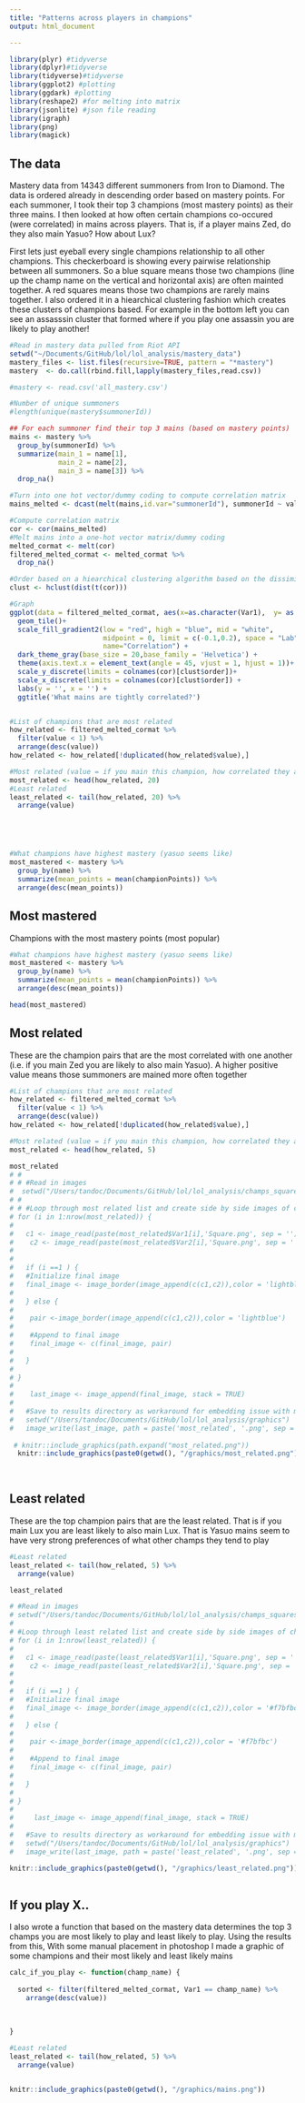 ```yaml
---
title: "Patterns across players in champions"
output: html_document

---
```


```r
library(plyr) #tidyverse
library(dplyr)#tidyverse
library(tidyverse)#tidyverse
library(ggplot2) #plotting
library(ggdark) #plotting
library(reshape2) #for melting into matrix
library(jsonlite) #json file reading
library(igraph)
library(png)
library(magick)

```

## The data
Mastery data from 14343 different summoners from Iron to Diamond. The data is ordered already in descending order based on mastery points. For each summoner,  I took their top 3 champions (most mastery points) as their three mains. I then looked at how often certain champions co-occured (were correlated) in mains across players. That is, if a player mains Zed, do they also main Yasuo? How about Lux?

First lets just eyeball every single champions relationship to all other champions. This checkerboard is showing every pairwise relationship between all summoners. So a blue square means those two champions (line up the champ name on the vertical and horizontal axis) are often mainted together. A red squares means those two champions are rarely mains together. I also ordered it in a hiearchical clustering fashion which creates these clusters of champions based. For example in the bottom left you can see an assasssin cluster that formed where if you play one assassin you are likely to play another!
```r

#Read in mastery data pulled from Riot API
setwd("~/Documents/GitHub/lol/lol_analysis/mastery_data")
mastery_files <- list.files(recursive=TRUE, pattern = "*mastery")
mastery  <- do.call(rbind.fill,lapply(mastery_files,read.csv))

#mastery <- read.csv('all_mastery.csv')

#Number of unique summoners
#length(unique(mastery$summonerId))

## For each summoner find their top 3 mains (based on mastery points)
mains <- mastery %>%
  group_by(summonerId) %>%
  summarize(main_1 = name[1],
            main_2 = name[2],
            main_3 = name[3]) %>%
  drop_na()

#Turn into one hot vector/dummy coding to compute correlation matrix
mains_melted <- dcast(melt(mains,id.var="summonerId"), summonerId ~ value, length) %>% select(-summonerId)

#Compute correlation matrix
cor <- cor(mains_melted)
#Melt mains into a one-hot vector matrix/dummy coding
melted_cormat <- melt(cor)
filtered_melted_cormat <- melted_cormat %>%
  drop_na()

#Order based on a hiearchical clustering algorithm based on the dissimilarities from the correlation matrix
clust <- hclust(dist(t(cor)))

#Graph
ggplot(data = filtered_melted_cormat, aes(x=as.character(Var1),  y= as.character(Var2), fill=value)) + 
  geom_tile()+
  scale_fill_gradient2(low = "red", high = "blue", mid = "white", 
                       midpoint = 0, limit = c(-0.1,0.2), space = "Lab", 
                       name="Correlation") + 
  dark_theme_gray(base_size = 20,base_family = 'Helvetica') + 
  theme(axis.text.x = element_text(angle = 45, vjust = 1, hjust = 1))+
  scale_y_discrete(limits = colnames(cor)[clust$order])+
  scale_x_discrete(limits = colnames(cor)[clust$order]) +
  labs(y = '', x = '') +
  ggtitle('What mains are tightly correlated?')


#List of champions that are most related
how_related <- filtered_melted_cormat %>%
  filter(value < 1) %>%
  arrange(desc(value))
how_related <- how_related[!duplicated(how_related$value),]

#Most related (value = if you main this champion, how correlated they are across players, 1 = if champions main this champ 100% of the  time they main this other champ, -1 = if champions main this champ 0% of the time they main this other champ)
most_related <- head(how_related, 20)
#Least related
least_related <- tail(how_related, 20) %>%
  arrange(value)





#What champions have highest mastery (yasuo seems like)
most_mastered <- mastery %>%
  group_by(name) %>%
  summarize(mean_points = mean(championPoints)) %>%
  arrange(desc(mean_points))

```



## Most mastered
Champions with the most mastery points (most popular)
```r

#What champions have highest mastery (yasuo seems like)
most_mastered <- mastery %>%
  group_by(name) %>%
  summarize(mean_points = mean(championPoints)) %>%
  arrange(desc(mean_points))

head(most_mastered)

```




## Most related
These are the champion pairs that are the most correlated with one another (i.e. if you main Zed you are likely to also main Yasuo). A higher positive value means those summoners are mained more often together
```r

#List of champions that are most related
how_related <- filtered_melted_cormat %>%
  filter(value < 1) %>%
  arrange(desc(value))
how_related <- how_related[!duplicated(how_related$value),]

#Most related (value = if you main this champion, how correlated they are across players, 1 = if champions main this champ 100% of the  time they main this other champ, -1 = if champions main this champ 0% of the time they main this other champ)
most_related <- head(how_related, 5)

most_related
# # 
# # #Read in images
#  setwd("/Users/tandoc/Documents/GitHub/lol/lol_analysis/champs_squares")
# # 
# # #Loop through most related list and create side by side images of champion icons
# for (i in 1:nrow(most_related)) {
# 
#   c1 <- image_read(paste(most_related$Var1[i],'Square.png', sep = ''))
#    c2 <- image_read(paste(most_related$Var2[i],'Square.png', sep = ''))
# 
# 
#   if (i ==1 ) {
#   #Initialize final image
#   final_image <- image_border(image_append(c(c1,c2)),color = 'lightblue')
# 
#   } else {
# 
#    pair <-image_border(image_append(c(c1,c2)),color = 'lightblue')
# 
#    #Append to final image
#    final_image <- c(final_image, pair)
# 
#   }
# 
# }
# 
#    last_image <- image_append(final_image, stack = TRUE)
#   
#   #Save to results directory as workaround for embedding issue with magick package
#   setwd("/Users/tandoc/Documents/GitHub/lol/lol_analysis/graphics")
#   image_write(last_image, path = paste('most_related', '.png', sep = ''), format = "png")
  
 # knitr::include_graphics(path.expand("most_related.png"))
  knitr::include_graphics(paste0(getwd(), "/graphics/most_related.png"))
  
  
```




## Least related
These are the top champion pairs that are the least related. That is if you main Lux you are least likely to also main Lux. That is Yasuo mains seem to have very strong preferences of what other champs they tend to play
```r

#Least related
least_related <- tail(how_related, 5) %>%
  arrange(value)

least_related

# #Read in images
# setwd("/Users/tandoc/Documents/GitHub/lol/lol_analysis/champs_squares")
# 
# #Loop through least related list and create side by side images of champion icons
# for (i in 1:nrow(least_related)) {
# 
#   c1 <- image_read(paste(least_related$Var1[i],'Square.png', sep = ''))
#    c2 <- image_read(paste(least_related$Var2[i],'Square.png', sep = ''))
# 
# 
#   if (i ==1 ) {
#   #Initialize final image
#   final_image <- image_border(image_append(c(c1,c2)),color = '#f7bfbc')
# 
#   } else {
# 
#    pair <-image_border(image_append(c(c1,c2)),color = '#f7bfbc')
# 
#    #Append to final image
#    final_image <- c(final_image, pair)
# 
#   }
# 
# }
# 
#     last_image <- image_append(final_image, stack = TRUE)
#   
#   #Save to results directory as workaround for embedding issue with magick package
#   setwd("/Users/tandoc/Documents/GitHub/lol/lol_analysis/graphics")
#   image_write(last_image, path = paste('least_related', '.png', sep = ''), format = "png")

knitr::include_graphics(paste0(getwd(), "/graphics/least_related.png"))
  


```


## If you play X..
I also wrote a function that based on the mastery data determines the top 3 champs you are most likely to play and least likely to play. Using the results from this,  With some manual placement in photoshop I made a graphic of some champions and their most likely and least likely mains
```r


calc_if_you_play <- function(champ_name) {
  
  sorted <- filter(filtered_melted_cormat, Var1 == champ_name) %>%
    arrange(desc(value))
  
  
  
}

#Least related
least_related <- tail(how_related, 5) %>%
  arrange(value)


knitr::include_graphics(paste0(getwd(), "/graphics/mains.png"))




```



